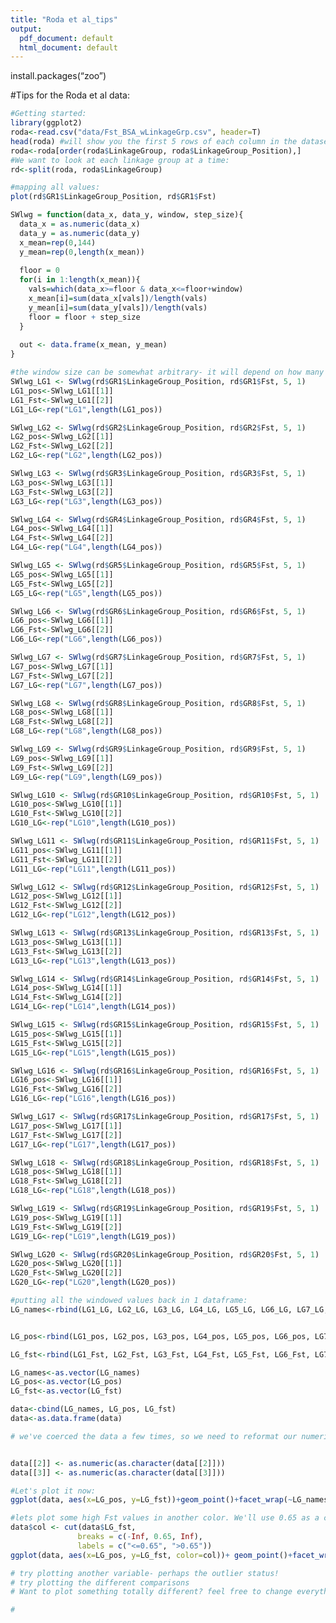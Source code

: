 ```yaml
---
title: "Roda et al_tips"
output:
  pdf_document: default
  html_document: default
---
```

install.packages("zoo")

#Tips for the Roda et al data:

```r
#Getting started:
library(ggplot2)
roda<-read.csv("data/Fst_BSA_wLinkageGrp.csv", header=T)
head(roda) #will show you the first 5 rows of each column in the dataset
roda<-roda[order(roda$LinkageGroup, roda$LinkageGroup_Position),]
#We want to look at each linkage group at a time:
rd<-split(roda, roda$LinkageGroup)
```

```r
#mapping all values:
plot(rd$GR1$LinkageGroup_Position, rd$GR1$Fst)

SWlwg = function(data_x, data_y, window, step_size){
  data_x = as.numeric(data_x)
  data_y = as.numeric(data_y)
  x_mean=rep(0,144)
  y_mean=rep(0,length(x_mean))
  
  floor = 0
  for(i in 1:length(x_mean)){
    vals=which(data_x>=floor & data_x<=floor+window)
    x_mean[i]=sum(data_x[vals])/length(vals)
    y_mean[i]=sum(data_y[vals])/length(vals)
    floor = floor + step_size
  }
  
  out <- data.frame(x_mean, y_mean)
}
```



```r
#the window size can be somewhat arbitrary- it will depend on how many SNPs you have. Making bigger windows can reduce noise, but also lose signal of a true trend. Let's try 20 SNPs, with a 'step size' of 2.
SWlwg_LG1 <- SWlwg(rd$GR1$LinkageGroup_Position, rd$GR1$Fst, 5, 1)
LG1_pos<-SWlwg_LG1[[1]]
LG1_Fst<-SWlwg_LG1[[2]]
LG1_LG<-rep("LG1",length(LG1_pos))

SWlwg_LG2 <- SWlwg(rd$GR2$LinkageGroup_Position, rd$GR2$Fst, 5, 1)
LG2_pos<-SWlwg_LG2[[1]]
LG2_Fst<-SWlwg_LG2[[2]]
LG2_LG<-rep("LG2",length(LG2_pos))

SWlwg_LG3 <- SWlwg(rd$GR3$LinkageGroup_Position, rd$GR3$Fst, 5, 1)
LG3_pos<-SWlwg_LG3[[1]]
LG3_Fst<-SWlwg_LG3[[2]]
LG3_LG<-rep("LG3",length(LG3_pos))

SWlwg_LG4 <- SWlwg(rd$GR4$LinkageGroup_Position, rd$GR4$Fst, 5, 1)
LG4_pos<-SWlwg_LG4[[1]]
LG4_Fst<-SWlwg_LG4[[2]]
LG4_LG<-rep("LG4",length(LG4_pos))

SWlwg_LG5 <- SWlwg(rd$GR5$LinkageGroup_Position, rd$GR5$Fst, 5, 1)
LG5_pos<-SWlwg_LG5[[1]]
LG5_Fst<-SWlwg_LG5[[2]]
LG5_LG<-rep("LG5",length(LG5_pos))

SWlwg_LG6 <- SWlwg(rd$GR6$LinkageGroup_Position, rd$GR6$Fst, 5, 1)
LG6_pos<-SWlwg_LG6[[1]]
LG6_Fst<-SWlwg_LG6[[2]]
LG6_LG<-rep("LG6",length(LG6_pos))

SWlwg_LG7 <- SWlwg(rd$GR7$LinkageGroup_Position, rd$GR7$Fst, 5, 1)
LG7_pos<-SWlwg_LG7[[1]]
LG7_Fst<-SWlwg_LG7[[2]]
LG7_LG<-rep("LG7",length(LG7_pos))

SWlwg_LG8 <- SWlwg(rd$GR8$LinkageGroup_Position, rd$GR8$Fst, 5, 1)
LG8_pos<-SWlwg_LG8[[1]]
LG8_Fst<-SWlwg_LG8[[2]]
LG8_LG<-rep("LG8",length(LG8_pos))

SWlwg_LG9 <- SWlwg(rd$GR9$LinkageGroup_Position, rd$GR9$Fst, 5, 1)
LG9_pos<-SWlwg_LG9[[1]]
LG9_Fst<-SWlwg_LG9[[2]]
LG9_LG<-rep("LG9",length(LG9_pos))

SWlwg_LG10 <- SWlwg(rd$GR10$LinkageGroup_Position, rd$GR10$Fst, 5, 1)
LG10_pos<-SWlwg_LG10[[1]]
LG10_Fst<-SWlwg_LG10[[2]]
LG10_LG<-rep("LG10",length(LG10_pos))

SWlwg_LG11 <- SWlwg(rd$GR11$LinkageGroup_Position, rd$GR11$Fst, 5, 1)
LG11_pos<-SWlwg_LG11[[1]]
LG11_Fst<-SWlwg_LG11[[2]]
LG11_LG<-rep("LG11",length(LG11_pos))

SWlwg_LG12 <- SWlwg(rd$GR12$LinkageGroup_Position, rd$GR12$Fst, 5, 1)
LG12_pos<-SWlwg_LG12[[1]]
LG12_Fst<-SWlwg_LG12[[2]]
LG12_LG<-rep("LG12",length(LG12_pos))

SWlwg_LG13 <- SWlwg(rd$GR13$LinkageGroup_Position, rd$GR13$Fst, 5, 1)
LG13_pos<-SWlwg_LG13[[1]]
LG13_Fst<-SWlwg_LG13[[2]]
LG13_LG<-rep("LG13",length(LG13_pos))

SWlwg_LG14 <- SWlwg(rd$GR14$LinkageGroup_Position, rd$GR14$Fst, 5, 1)
LG14_pos<-SWlwg_LG14[[1]]
LG14_Fst<-SWlwg_LG14[[2]]
LG14_LG<-rep("LG14",length(LG14_pos))

SWlwg_LG15 <- SWlwg(rd$GR15$LinkageGroup_Position, rd$GR15$Fst, 5, 1)
LG15_pos<-SWlwg_LG15[[1]]
LG15_Fst<-SWlwg_LG15[[2]]
LG15_LG<-rep("LG15",length(LG15_pos))

SWlwg_LG16 <- SWlwg(rd$GR16$LinkageGroup_Position, rd$GR16$Fst, 5, 1)
LG16_pos<-SWlwg_LG16[[1]]
LG16_Fst<-SWlwg_LG16[[2]]
LG16_LG<-rep("LG16",length(LG16_pos))

SWlwg_LG17 <- SWlwg(rd$GR17$LinkageGroup_Position, rd$GR17$Fst, 5, 1)
LG17_pos<-SWlwg_LG17[[1]]
LG17_Fst<-SWlwg_LG17[[2]]
LG17_LG<-rep("LG17",length(LG17_pos))

SWlwg_LG18 <- SWlwg(rd$GR18$LinkageGroup_Position, rd$GR18$Fst, 5, 1)
LG18_pos<-SWlwg_LG18[[1]]
LG18_Fst<-SWlwg_LG18[[2]]
LG18_LG<-rep("LG18",length(LG18_pos))

SWlwg_LG19 <- SWlwg(rd$GR19$LinkageGroup_Position, rd$GR19$Fst, 5, 1)
LG19_pos<-SWlwg_LG19[[1]]
LG19_Fst<-SWlwg_LG19[[2]]
LG19_LG<-rep("LG19",length(LG19_pos))

SWlwg_LG20 <- SWlwg(rd$GR20$LinkageGroup_Position, rd$GR20$Fst, 5, 1)
LG20_pos<-SWlwg_LG20[[1]]
LG20_Fst<-SWlwg_LG20[[2]]
LG20_LG<-rep("LG20",length(LG20_pos))

```



```r
#putting all the windowed values back in 1 dataframe:
LG_names<-rbind(LG1_LG, LG2_LG, LG3_LG, LG4_LG, LG5_LG, LG6_LG, LG7_LG, LG8_LG, LG9_LG, LG10_LG, LG11_LG, LG12_LG, LG13_LG, LG14_LG, LG15_LG, LG16_LG, LG17_LG, LG18_LG, LG19_LG, LG20_LG)


LG_pos<-rbind(LG1_pos, LG2_pos, LG3_pos, LG4_pos, LG5_pos, LG6_pos, LG7_pos, LG8_pos, LG9_pos, LG10_pos, LG11_pos, LG12_pos, LG13_pos, LG14_pos, LG15_pos, LG16_pos, LG17_pos, LG18_pos, LG19_pos, LG20_pos)

LG_fst<-rbind(LG1_Fst, LG2_Fst, LG3_Fst, LG4_Fst, LG5_Fst, LG6_Fst, LG7_Fst, LG8_Fst, LG9_Fst, LG10_Fst, LG11_Fst, LG12_Fst, LG13_Fst, LG14_Fst, LG15_Fst, LG16_Fst, LG17_Fst, LG18_Fst, LG19_Fst, LG20_Fst)

LG_names<-as.vector(LG_names)
LG_pos<-as.vector(LG_pos)
LG_fst<-as.vector(LG_fst)

data<-cbind(LG_names, LG_pos, LG_fst)
data<-as.data.frame(data)
```



```r
# we've coerced the data a few times, so we need to reformat our numeric data in order for it to plot in ggplot


data[[2]] <- as.numeric(as.character(data[[2]]))
data[[3]] <- as.numeric(as.character(data[[3]]))

#Let's plot it now:
ggplot(data, aes(x=LG_pos, y=LG_fst))+geom_point()+facet_wrap(~LG_names)

#lets plot some high Fst values in another color. We'll use 0.65 as a cutoff
data$col <- cut(data$LG_fst,
               breaks = c(-Inf, 0.65, Inf),
               labels = c("<=0.65", ">0.65"))
ggplot(data, aes(x=LG_pos, y=LG_fst, color=col))+ geom_point()+facet_wrap(~LG_names)+scale_color_manual(values=c("black", "red"))+theme_bw()

# try plotting another variable- perhaps the outlier status!
# try plotting the different comparisons
# Want to plot something totally different? feel free to change everything, as long as you think it tells a story!

# 
```
